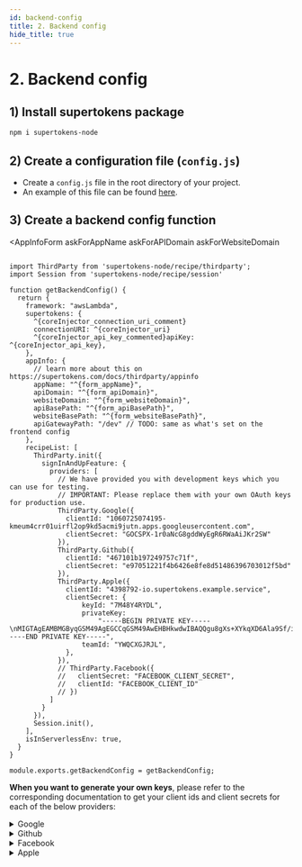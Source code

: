 ```yaml
---
id: backend-config
title: 2. Backend config
hide_title: true
---
```



# 2. Backend config

## 1) Install supertokens package
```bash
npm i supertokens-node
```

## 2) Create a configuration file (`config.js`)
- Create a `config.js` file in the root directory of your project.
- An example of this file can be found [here](https://github.com/supertokens/supertokens-auth-react/blob/master/examples/with-aws-lambda/backend/config.js).


## 3) Create a backend config function

<AppInfoForm
    askForAppName
    askForAPIDomain
    askForWebsiteDomain
>

<CoreInjector>

```tsx title="config.ts"

import ThirdParty from 'supertokens-node/recipe/thirdparty';
import Session from 'supertokens-node/recipe/session'

function getBackendConfig() {
  return {
    framework: "awsLambda",
    supertokens: {
      ^{coreInjector_connection_uri_comment}
      connectionURI: ^{coreInjector_uri}
      ^{coreInjector_api_key_commented}apiKey: ^{coreInjector_api_key},
    },
    appInfo: {
      // learn more about this on https://supertokens.com/docs/thirdparty/appinfo
      appName: "^{form_appName}",
      apiDomain: "^{form_apiDomain}",
      websiteDomain: "^{form_websiteDomain}",
      apiBasePath: "^{form_apiBasePath}",
      websiteBasePath: "^{form_websiteBasePath}",
      apiGatewayPath: "/dev" // TODO: same as what's set on the frontend config
    },
    recipeList: [
      ThirdParty.init({
        signInAndUpFeature: {
          providers: [
            // We have provided you with development keys which you can use for testing.
            // IMPORTANT: Please replace them with your own OAuth keys for production use.
            ThirdParty.Google({
              clientId: "1060725074195-kmeum4crr01uirfl2op9kd5acmi9jutn.apps.googleusercontent.com",
              clientSecret: "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"
            }),
            ThirdParty.Github({
              clientId: "467101b197249757c71f",
              clientSecret: "e97051221f4b6426e8fe8d51486396703012f5bd"
            }),
            ThirdParty.Apple({
              clientId: "4398792-io.supertokens.example.service",
              clientSecret: {
                  keyId: "7M48Y4RYDL",
                  privateKey:
                      "-----BEGIN PRIVATE KEY-----\nMIGTAgEAMBMGByqGSM49AgEGCCqGSM49AwEHBHkwdwIBAQQgu8gXs+XYkqXD6Ala9Sf/iJXzhbwcoG5dMh1OonpdJUmgCgYIKoZIzj0DAQehRANCAASfrvlFbFCYqn3I2zeknYXLwtH30JuOKestDbSfZYxZNMqhF/OzdZFTV0zc5u5s3eN+oCWbnvl0hM+9IW0UlkdA\n-----END PRIVATE KEY-----",
                  teamId: "YWQCXGJRJL",
              },
            }),
            // ThirdParty.Facebook({
            //   clientSecret: "FACEBOOK_CLIENT_SECRET",
            //   clientId: "FACEBOOK_CLIENT_ID"
            // })
          ]
        }
      }),
      Session.init(),
    ],
    isInServerlessEnv: true,
  }
}

module.exports.getBackendConfig = getBackendConfig;

```

**When you want to generate your own keys**, please refer to the corresponding documentation to get your client ids and client secrets for each of the below providers:

<details>
<summary>Google</summary>

- Generate your client ID and secret by following the [docs here](https://support.google.com/cloud/answer/6158849?hl=en)
- Set the authorisation callback URL to `^{form_websiteDomain}^{form_websiteBasePathForCallbacks}/callback/google`

</details>

<details>
<summary>Github</summary>

- Generate your client ID and secret by following the [docs here](https://docs.github.com/en/developers/apps/creating-an-oauth-app)
- Set the authorisation callback URL to `^{form_websiteDomain}^{form_websiteBasePathForCallbacks}/callback/github`

</details>

<details>
<summary>Facebook</summary>

- Generate your client ID and secret by following the [docs here](https://developers.facebook.com/docs/development/create-an-app)
- Set the authorisation callback URL to `^{form_websiteDomain}^{form_websiteBasePathForCallbacks}/callback/facebook`

:::info Note
Make sure to enable `https` to be able to use the test users of the Facebook app. On `http://localhost`, the login flow can be verified only with the app's admin user.
:::

</details>

<details>
<summary>Apple</summary>

- Generate your client ID and secret by following [this article](https://medium.com/identity-beyond-borders/how-to-configure-sign-in-with-apple-77c61e336003)
- Set the authorisation callback URL to `^{form_apiDomain}^{form_apiBasePathForCallbacks}/callback/apple`. Note that Apple doesn't allow `localhost` in the URL. So if you are in dev mode, you can use the dev keys we have provided above.

</details>

</CoreInjector>

</AppInfoForm>